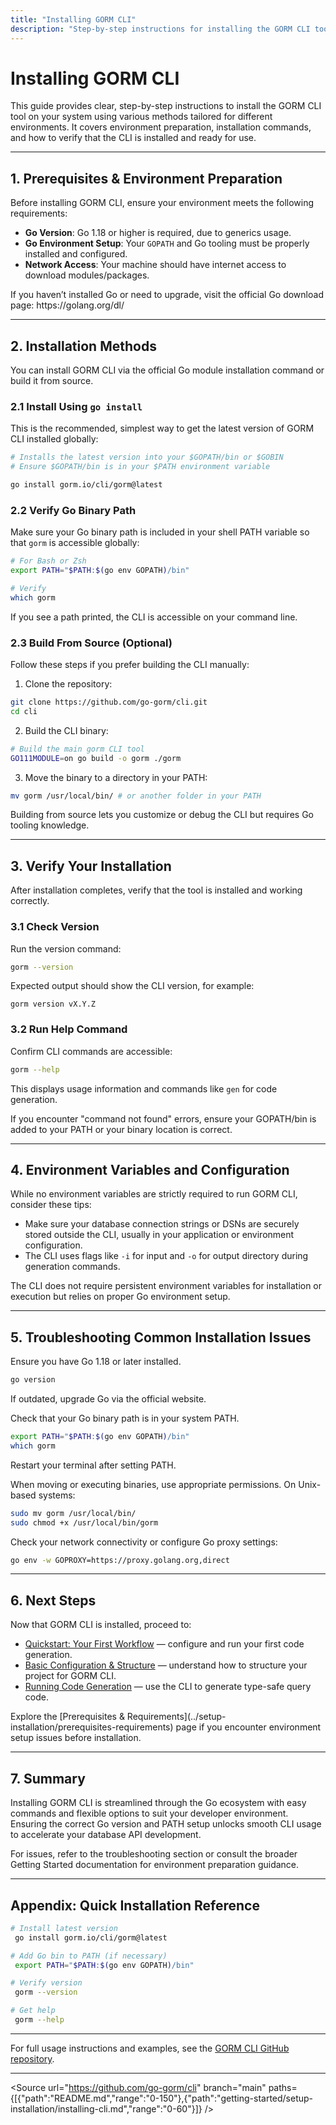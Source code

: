 ```yaml
---
title: "Installing GORM CLI"
description: "Step-by-step instructions for installing the GORM CLI tool using different approaches on various platforms, including Go ecosystem tools and environment variables. Includes guidance on environment preparation and how to verify your installation."
---
```


# Installing GORM CLI

This guide provides clear, step-by-step instructions to install the GORM CLI tool on your system using various methods tailored for different environments. It covers environment preparation, installation commands, and how to verify that the CLI is installed and ready for use.

---

## 1. Prerequisites & Environment Preparation

Before installing GORM CLI, ensure your environment meets the following requirements:

- **Go Version**: Go 1.18 or higher is required, due to generics usage.
- **Go Environment Setup**: Your `GOPATH` and Go tooling must be properly installed and configured.
- **Network Access**: Your machine should have internet access to download modules/packages.

<Tip>
If you haven’t installed Go or need to upgrade, visit the official Go download page: https://golang.org/dl/
</Tip>

---

## 2. Installation Methods

You can install GORM CLI via the official Go module installation command or build it from source.

### 2.1 Install Using `go install`

This is the recommended, simplest way to get the latest version of GORM CLI installed globally:

```bash
# Installs the latest version into your $GOPATH/bin or $GOBIN
# Ensure $GOPATH/bin is in your $PATH environment variable

go install gorm.io/cli/gorm@latest
```

### 2.2 Verify Go Binary Path

Make sure your Go binary path is included in your shell PATH variable so that `gorm` is accessible globally:

```bash
# For Bash or Zsh
export PATH="$PATH:$(go env GOPATH)/bin"

# Verify
which gorm
```

If you see a path printed, the CLI is accessible on your command line.

### 2.3 Build From Source (Optional)

Follow these steps if you prefer building the CLI manually:

1. Clone the repository:

```bash
git clone https://github.com/go-gorm/cli.git
cd cli
```

2. Build the CLI binary:

```bash
# Build the main gorm CLI tool
GO111MODULE=on go build -o gorm ./gorm
```

3. Move the binary to a directory in your PATH:

```bash
mv gorm /usr/local/bin/ # or another folder in your PATH
```

<Tip>
Building from source lets you customize or debug the CLI but requires Go tooling knowledge.
</Tip>

---

## 3. Verify Your Installation

After installation completes, verify that the tool is installed and working correctly.

### 3.1 Check Version

Run the version command:

```bash
gorm --version
```

Expected output should show the CLI version, for example:

```
gorm version vX.Y.Z
```

### 3.2 Run Help Command

Confirm CLI commands are accessible:

```bash
gorm --help
```

This displays usage information and commands like `gen` for code generation.

<Tip>
If you encounter "command not found" errors, ensure your GOPATH/bin is added to your PATH or your binary location is correct.
</Tip>

---

## 4. Environment Variables and Configuration

While no environment variables are strictly required to run GORM CLI, consider these tips:

- Make sure your database connection strings or DSNs are securely stored outside the CLI, usually in your application or environment configuration.
- The CLI uses flags like `-i` for input and `-o` for output directory during generation commands.

<Note>
The CLI does not require persistent environment variables for installation or execution but relies on proper Go environment setup.
</Note>

---

## 5. Troubleshooting Common Installation Issues

<AccordionGroup title="Common Installation Issues and Solutions">
<Accordion title="Missing or Outdated Go Version">
Ensure you have Go 1.18 or later installed.

```bash
go version
```
If outdated, upgrade Go via the official website.
</Accordion>

<Accordion title="Command Not Found After Installation">
Check that your Go binary path is in your system PATH.

```bash
export PATH="$PATH:$(go env GOPATH)/bin"
which gorm
```
Restart your terminal after setting PATH.
</Accordion>

<Accordion title="Permission Issues Installing the Binary">
When moving or executing binaries, use appropriate permissions. On Unix-based systems:

```bash
sudo mv gorm /usr/local/bin/
sudo chmod +x /usr/local/bin/gorm
```
</Accordion>

<Accordion title="Network or Proxy Errors During `go install`">
Check your network connectivity or configure Go proxy settings:

```bash
go env -w GOPROXY=https://proxy.golang.org,direct
```
</Accordion>

</AccordionGroup>

---

## 6. Next Steps

Now that GORM CLI is installed, proceed to:

- [Quickstart: Your First Workflow](../project-configuration-run/quickstart-overview) — configure and run your first code generation.
- [Basic Configuration & Structure](../project-configuration-run/basic-config-setup) — understand how to structure your project for GORM CLI.
- [Running Code Generation](../project-configuration-run/generation-cli-commands) — use the CLI to generate type-safe query code.

<Info>
Explore the [Prerequisites & Requirements](../setup-installation/prerequisites-requirements) page if you encounter environment setup issues before installation.
</Info>

---

## 7. Summary

Installing GORM CLI is streamlined through the Go ecosystem with easy commands and flexible options to suit your developer environment. Ensuring the correct Go version and PATH setup unlocks smooth CLI usage to accelerate your database API development.

For issues, refer to the troubleshooting section or consult the broader Getting Started documentation for environment preparation guidance.

---

## Appendix: Quick Installation Reference

```bash
# Install latest version
 go install gorm.io/cli/gorm@latest

# Add Go bin to PATH (if necessary)
 export PATH="$PATH:$(go env GOPATH)/bin"

# Verify version
 gorm --version

# Get help
 gorm --help
```

---

For full usage instructions and examples, see the [GORM CLI GitHub repository](https://github.com/go-gorm/cli).


---

<Source url="https://github.com/go-gorm/cli" branch="main" paths={[{"path":"README.md","range":"0-150"},{"path":"getting-started/setup-installation/installing-cli.md","range":"0-60"}]} />
